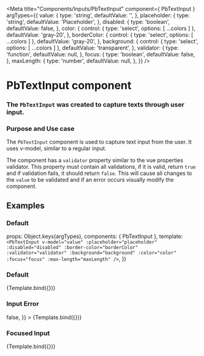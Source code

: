 
<Meta
  title="Components/Inputs/PbTextInput"
  component={ PbTextInput }
  argTypes={{
    value: {
      type: 'string',
      defaultValue: '',
    },
    placeholder: {
      type: 'string',
      defaultValue: 'Placeholder',
    },
    disabled: {
      type: 'boolean',
      defaultValue: false,
    },
    color: {
      control: { type: 'select', options: [ ...colors ] },
      defaultValue: 'gray-20',
    },
    borderColor: {
      control: { type: 'select', options: [ ...colors ] },
      defaultValue: 'gray-20',
    },
    background: {
      control: { type: 'select', options: [ ...colors ] },
      defaultValue: 'transparent',
    },
    validator: {
      type: 'function',
      defaultValue: null,
    },
    focus: {
      type: 'boolean',
      defaultValue: false,
    },
    maxLength: {
      type: 'number',
      defaultValue: null,
    },
  }}
/>

# **PbTextInput component**
### The `PbTextInput` was created to capture texts through user input.

### Purpose and Use case

The `PbTextInput` component is used to capture text input from the user.
It uses v-model, similar to a regular input.

The component has a `validator` property similar to the vue properties validator.
This property must contain all validations, if it is valid, return `true`
and if validation fails, it should return `false`.
This will cause all changes to the `value` to be validated and if an error
occurs visually modify the component.

## Examples

### Default

  props: Object.keys(argTypes),
  components: { PbTextInput },
  template: `
    <PbTextInput
      v-model="value"
      :placeholder="placeholder"
      :disabled="disabled"
      :border-color="borderColor"
      :validator="validator"
      :background="background"
      :color="color"
      :focus="focus"
      :max-length="maxLength"
    />
  `,
})

### Default
<Canvas>
  <Story name="Default" height="auto">
    {Template.bind({})}
  </Story>
</Canvas>

### Input Error
<Canvas>
  <Story
    name="Error"
    height="auto"
    args={{
      value: "Error",
      validator: () => false,
    }}
  >
    {Template.bind({})}
  </Story>
</Canvas>

### Focused Input
<Canvas>
  <Story
    name="Focused"
    height="auto"
    args={{
      focus: true,
    }}
  >
    {Template.bind({})}
  </Story>
</Canvas>
